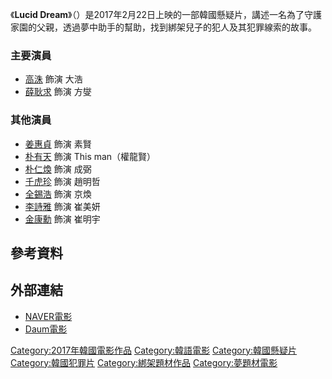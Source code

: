 {{Infobox Film
|片名        = Lucid Dream 
|電影原名    = {{lang|ko|루시드 드림}}
|圖像        = 
|圖像說明    = 
|導演        = 金俊成
|監製        = 
|製片        = 
|編劇        = 
|主演        = {{ubl|[[高洙|高洙]]|[[薛耿求|薛耿求]]}}
|分級        = 
|副標題      = 
|主題曲      = 
|片頭曲      = 
|片尾曲      = 
|配樂        =
|攝影        = 
|剪輯        = 
|製片商      = Road Pictures
|發行商      = Next Entertainment World
|上映日期    = {{flagicon|KOR}}2017年2月22日
|發行日期    =
|片長        = 
|產地        = {{KOR}}
|語言        = [[韓語|韓語]]
|官方網站    = 
|預算        = 
|票房        = 
|中國大陸片名= 
|香港片名    = 
|新馬片名    = 
|台灣片名    = 
|sarft_id    = <!-- 公映許可號碼 -->
|amg_id      = <!-- AMG（All Media Guide）ID -->
|imdb_id     = <!-- IMDB（互聯網電影數據庫）ID -->
}}
《'''Lucid Dream'''》（{{lang-ko|루시드 드림}}）是2017年2月22日上映的一部韓國懸疑片，講述一名為了守護家園的父親，透過夢中助手的幫助，找到綁架兒子的犯人及其犯罪線索的故事。

=== 主要演員 ===
*[[高洙|高洙]] 飾演 大浩
*[[薛耿求|薛耿求]] 飾演 方燮
=== 其他演員 ===
*[[姜惠貞|姜惠貞]] 飾演 素賢
*[[朴有天|朴有天]] 飾演 This man（權龍賢）
*[[朴仁煥|朴仁煥]] 飾演 成弼
*[[千虎珍|千虎珍]] 飾演 趙明哲
*[[全錫浩|全錫浩]] 飾演 京煥
*[[李詩雅|李詩雅]] 飾演 崔美妍
*[[金康勳|金康勳]] 飾演 崔明宇

== 參考資料 ==
{{reflist}}

== 外部連結 ==
*[http://movie.naver.com/movie/bi/mi/basic.nhn?code=130713 NAVER電影] {{Wayback|url=http://movie.naver.com/movie/bi/mi/basic.nhn?code=130713 |date=20190815181918 }}{{ko}}
*[http://movie.daum.net/moviedb/main?movieId=89993 Daum電影] {{Wayback|url=http://movie.daum.net/moviedb/main?movieId=89993 |date=20201122015154 }}{{ko}}
{{Next Entertainment World}}
[[Category:2017年韓國電影作品|Category:2017年韓國電影作品]]
[[Category:韓語電影|Category:韓語電影]]
[[Category:韓國懸疑片|Category:韓國懸疑片]]
[[Category:韓國犯罪片|Category:韓國犯罪片]]
[[Category:綁架題材作品|Category:綁架題材作品]]
[[Category:夢題材電影|Category:夢題材電影]]